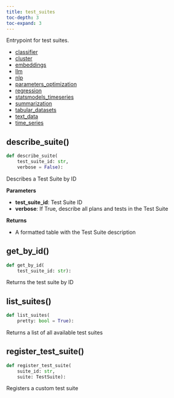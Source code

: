 ```yaml
---
title: test_suites
toc-depth: 3
toc-expand: 3
---
```


Entrypoint for test suites.

- [classifier](test_suites/classifier.qmd)
- [cluster](test_suites/cluster.qmd)
- [embeddings](test_suites/embeddings.qmd)
- [llm](test_suites/llm.qmd)
- [nlp](test_suites/nlp.qmd)
- [parameters_optimization](test_suites/parameters_optimization.qmd)
- [regression](test_suites/regression.qmd)
- [statsmodels_timeseries](test_suites/statsmodels_timeseries.qmd)
- [summarization](test_suites/summarization.qmd)
- [tabular_datasets](test_suites/tabular_datasets.qmd)
- [text_data](test_suites/text_data.qmd)
- [time_series](test_suites/time_series.qmd)

## describe_suite[()]{.muted}

```python
def describe_suite(
    test_suite_id: str,
    verbose = False):
```

Describes a Test Suite by ID

**Parameters**

- **test_suite_id**: Test Suite ID
- **verbose**: If True, describe all plans and tests in the Test Suite

**Returns**

- A formatted table with the Test Suite description

## get_by_id[()]{.muted}

```python
def get_by_id(
    test_suite_id: str):
```

Returns the test suite by ID

## list_suites[()]{.muted}

```python
def list_suites(
    pretty: bool = True):
```

Returns a list of all available test suites

## register_test_suite[()]{.muted}

```python
def register_test_suite(
    suite_id: str,
    suite: TestSuite):
```

Registers a custom test suite
